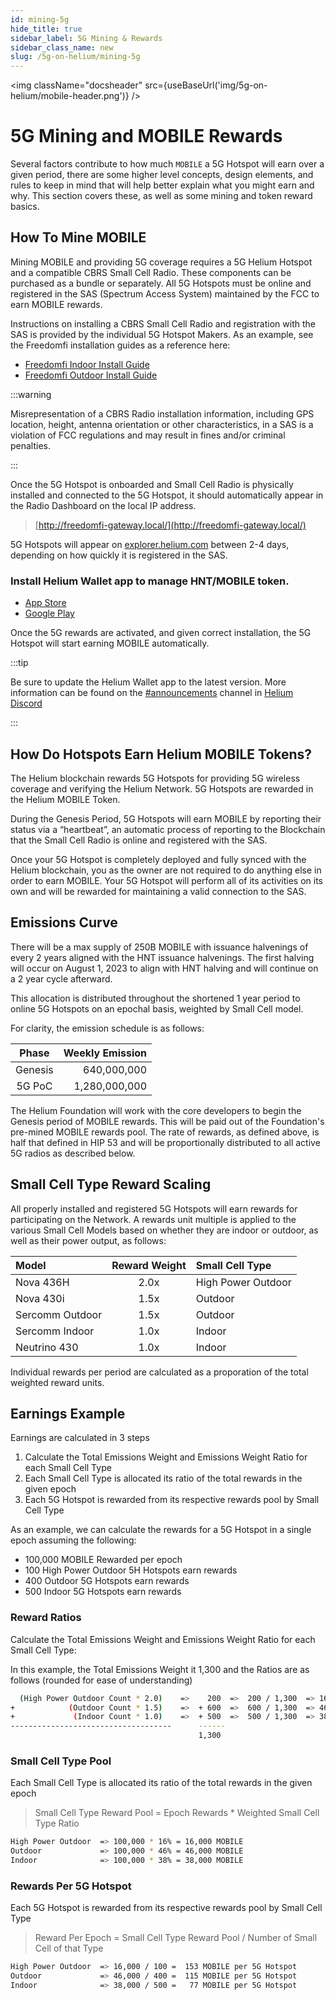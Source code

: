 ```yaml
---
id: mining-5g
hide_title: true
sidebar_label: 5G Mining & Rewards
sidebar_class_name: new
slug: /5g-on-helium/mining-5g
---
```



<img className="docsheader" src={useBaseUrl('img/5g-on-helium/mobile-header.png')} />

# 5G Mining and MOBILE Rewards

Several factors contribute to how much `MOBILE` a 5G Hotspot will earn over a given period, there
are some higher level concepts, design elements, and rules to keep in mind that will help better
explain what you might earn and why. This section covers these, as well as some mining and token
reward basics.

## How To Mine MOBILE

Mining MOBILE and providing 5G coverage requires a 5G Helium Hotspot and a compatible CBRS Small
Cell Radio. These components can be purchased as a bundle or separately. All 5G Hotspots must be
online and registered in the SAS (Spectrum Access System) maintained by the FCC to earn MOBILE
rewards.

Instructions on installing a CBRS Small Cell Radio and registration with the SAS is provided by the
individual 5G Hotspot Makers. As an example, see the Freedomfi installation guides as a reference
here:

- [Freedomfi Indoor Install Guide](https://freedomfi.com/freedomfi-indoor-cbrs-small-cell-setup-guide/)
- [Freedomfi Outdoor Install Guide](https://freedomfi.com/freedomfi-outdoor-cbrs-small-cell-setup-guide/)

:::warning

Misrepresentation of a CBRS Radio installation information, including GPS location, height, antenna
orientation or other characteristics, in a SAS is a violation of FCC regulations and may result in
fines and/or criminal penalties.

:::

Once the 5G Hotspot is onboarded and Small Cell Radio is physically installed and connected to the
5G Hotspot, it should automatically appear in the Radio Dashboard on the local IP address.

> [http://freedomfi-gateway.local/](http://freedomfi-gateway.local/)

5G Hotspots will appear on [explorer.helium.com](https://explorer.helium.com/) between 2-4 days,
depending on how quickly it is registered in the SAS.

### Install Helium Wallet app to manage HNT/MOBILE token.

- [App Store](https://apps.apple.com/us/app/helium-hnt-wallet/id1609525848)
- [Google Play](https://play.google.com/store/apps/details?id=com.helium.wallet.app&gl=US)

Once the 5G rewards are activated, and given correct installation, the 5G Hotspot will start earning
MOBILE automatically.

:::tip

Be sure to update the Helium Wallet app to the latest version. More information can be found on the
[#announcements](discord://discord.com/channels/404106811252408320/730418759298318346) channel in
[Helium Discord](https://discord.gg/helium)

:::

## How Do Hotspots Earn Helium MOBILE Tokens?

The Helium blockchain rewards 5G Hotspots for providing 5G wireless coverage and verifying the
Helium Network. 5G Hotspots are rewarded in the Helium MOBILE Token.

During the Genesis Period, 5G Hotspots will earn MOBILE by reporting their status via a “heartbeat”,
an automatic process of reporting to the Blockchain that the Small Cell Radio is online and
registered with the SAS.

Once your 5G Hotspot is completely deployed and fully synced with the Helium blockchain, you as the
owner are not required to do anything else in order to earn MOBILE. Your 5G Hotspot will perform all
of its activities on its own and will be rewarded for maintaining a valid connection to the SAS.

## Emissions Curve

There will be a max supply of 250B MOBILE with issuance halvenings of every 2 years aligned with the
HNT issuance halvenings. The first halving will occur on August 1, 2023 to align with HNT halving
and will continue on a 2 year cycle afterward.

This allocation is distributed throughout the shortened 1 year period to online 5G Hotspots on an
epochal basis, weighted by Small Cell model.

For clarity, the emission schedule is as follows:

|  Phase  | Weekly Emission |
| :-----: | --------------: |
| Genesis |     640,000,000 |
| 5G PoC  |   1,280,000,000 |

The Helium Foundation will work with the core developers to begin the Genesis period of MOBILE
rewards. This will be paid out of the Foundation's pre-mined MOBILE rewards pool. The rate of
rewards, as defined above, is half that defined in HIP 53 and will be proportionally distributed to
all active 5G radios as described below.

## Small Cell Type Reward Scaling

All properly installed and registered 5G Hotspots will earn rewards for participating on the
Network. A rewards unit multiple is applied to the various Small Cell Models based on whether they
are indoor or outdoor, as well as their power output, as follows:

| Model           | Reward Weight | Small Cell Type    |
| :-------------- | :-----------: | :----------------- |
| Nova 436H       |     2.0x      | High Power Outdoor |
| Nova 430i       |     1.5x      | Outdoor            |
| Sercomm Outdoor |     1.5x      | Outdoor            |
| Sercomm Indoor  |     1.0x      | Indoor             |
| Neutrino 430    |     1.0x      | Indoor             |

Individual rewards per period are calculated as a proporation of the total weighted reward units.

## Earnings Example

Earnings are calculated in 3 steps

1. Calculate the Total Emissions Weight and Emissions Weight Ratio for each Small Cell Type
2. Each Small Cell Type is allocated its ratio of the total rewards in the given epoch
3. Each 5G Hotspot is rewarded from its respective rewards pool by Small Cell Type

As an example, we can calculate the rewards for a 5G Hotspot in a single epoch assuming the
following:

- 100,000 MOBILE Rewarded per epoch
- 100 High Power Outdoor 5H Hotspots earn rewards
- 400 Outdoor 5G Hotspots earn rewards
- 500 Indoor 5G Hotspots earn rewards

### Reward Ratios

Calculate the Total Emissions Weight and Emissions Weight Ratio for each Small Cell Type:

In this example, the Total Emissions Weight it 1,300 and the Ratios are as follows (rounded for ease
of understanding)

```bash
  (High Power Outdoor Count * 2.0)    =>    200  =>  200 / 1,300  => 16%
+            (Outdoor Count * 1.5)    =>  + 600  =>  600 / 1,300  => 46%
+             (Indoor Count * 1.0)    =>  + 500  =>  500 / 1,300  => 38%
------------------------------------      ------
                                          1,300
```

### Small Cell Type Pool

Each Small Cell Type is allocated its ratio of the total rewards in the given epoch

> Small Cell Type Reward Pool = Epoch Rewards \* Weighted Small Cell Type Ratio

```bash
High Power Outdoor  => 100,000 * 16% = 16,000 MOBILE
Outdoor             => 100,000 * 46% = 46,000 MOBILE
Indoor              => 100,000 * 38% = 38,000 MOBILE
```

### Rewards Per 5G Hotspot

Each 5G Hotspot is rewarded from its respective rewards pool by Small Cell Type

> Reward Per Epoch = Small Cell Type Reward Pool / Number of Small Cell of that Type

```bash
High Power Outdoor  => 16,000 / 100 =  153 MOBILE per 5G Hotspot
Outdoor             => 46,000 / 400 =  115 MOBILE per 5G Hotspot
Indoor              => 38,000 / 500 =   77 MOBILE per 5G Hotspot
```
